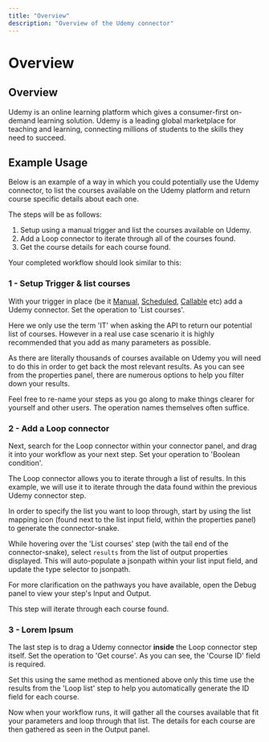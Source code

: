```yaml
---
title: "Overview"
description: "Overview of the Udemy connector"
---
```


# Overview

## Overview

Udemy is an online learning platform which gives a consumer-first on-demand learning solution. Udemy is a leading global marketplace for teaching and learning, connecting millions of students to the skills they need to succeed.

## Example Usage

Below is an example of a way in which you could potentially use the Udemy connector, to list the courses available on the Udemy platform and return course specific details about each one.

The steps will be as follows:

1. Setup using a manual trigger and list the courses available on Udemy.
2. Add a Loop connector to iterate through all of the courses found.
3. Get the course details for each course found.

Your completed workflow should look similar to this:

### 1 - Setup Trigger & list courses

With your trigger in place (be it [Manual](/connectors/triggers/manual-trigger/), [Scheduled](/connectors/triggers/scheduled-trigger/), [Callable](/connectors/triggers/callable-trigger/) etc) add a Udemy connector. Set the operation to 'List courses'.

Here we only use the term 'IT' when asking the API to return our potential list of courses. However in a real use case scenario it is highly recommended that you add as many parameters as possible.

As there are literally thousands of courses available on Udemy you will need to do this in order to get back the most relevant results. As you can see from the properties panel, there are numerous options to help you filter down your results.

Feel free to re-name your steps as you go along to make things clearer for yourself and other users. The operation names themselves often suffice.

### 2 - Add a Loop connector

Next, search for the Loop connector within your connector panel, and drag it into your workflow as your next step. Set your operation to 'Boolean condition'.

The Loop connector allows you to iterate through a list of results. In this example, we will use it to iterate through the data found within the previous Udemy connector step.

In order to specify the list you want to loop through, start by using the list mapping icon (found next to the list input field, within the properties panel) to generate the connector-snake.

While hovering over the 'List courses' step (with the tail end of the connector-snake), select `results` from the list of output properties displayed. This will auto-populate a jsonpath within your list input field, and update the type selector to jsonpath.

For more clarification on the pathways you have available, open the Debug panel to view your step's Input and Output.

This step will iterate through each course found.

### 3 - Lorem Ipsum

The last step is to drag a Udemy connector **inside** the Loop connector step itself. Set the operation to 'Get course'. As you can see, the 'Course ID' field is required.

Set this using the same method as mentioned above only this time use the results from the 'Loop list' step to help you automatically generate the ID field for each course.

Now when your workflow runs, it will gather all the courses available that fit your parameters and loop through that list. The details for each course are then gathered as seen in the Output panel.
